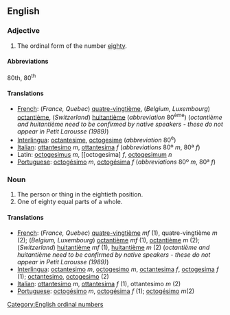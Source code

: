 ==English==

===Adjective===

# The ordinal form of the number [[eighty]].

====Abbreviations====
80th, 80<sup>th</sup>

====Translations====

*[[French]]: (''France, Quebec'') [[quatre-vingtième]], (''Belgium, Luxembourg'') [[octantième]], (''Switzerland'') [[huitantième]] (''abbreviation'' 80<sup>ème</sup>) (''octantième and huitantième need to be confirmed by native speakers - these do not appear in Petit Larousse (1989)'')
*[[Interlingua]]: [[octantesime]], [[octogesime]] (''abbreviation'' 80<sup>e</sup>)
*[[Italian]]: [[ottantesimo]] ''m'', [[ottantesima]] ''f'' (''abbreviations'' 80º ''m'', 80ª ''f'')
*Latin: [[octogesimus]] ''m'', [[octogesima] ''f'', [[octogesimum]] ''n''
*[[Portuguese]]: [[octogésimo]] ''m'', [[octogésima]] ''f'' (''abbreviations'' 80º ''m'', 80ª ''f'')

===Noun===

#The person or thing in the eightieth position.
#One of eighty equal parts of a whole.

====Translations====

*[[French]]: (''France, Quebec'') [[quatre-vingtième]]  ''mf'' (1), quatre-vingtième ''m'' (2);  (''Belgium, Luxembourg'') [[octantième]] ''mf'' (1),  [[octantième]] ''m'' (2); (''Switzerland'') [[huitantième]] ''mf'' (1), [[huitantième]] ''m'' (2) (''octantième and huitantième need to be confirmed by native speakers - these do not appear in Petit Larousse (1989)'')
*[[Interlingua]]: [[octantesimo]] ''m'', [[octogesimo]] ''m'', [[octantesima]] ''f'', [[octogesima]] ''f'' (1); [[octantesimo]], [[octogesimo]] (2)
*[[Italian]]: [[ottantesimo]] ''m'', [[ottantesima]] ''f'' (1), ottantesimo ''m'' (2)
*[[Portuguese]]: [[octogésimo]] ''m'', [[octogésima]] ''f'' (1); [[octogésimo]] ''m''(2)

[[Category:English ordinal numbers]]